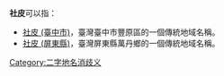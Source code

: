 '''社皮'''可以指：
*[[社皮_(臺中市)|社皮 (臺中市)]]，臺灣臺中市豐原區的一個傳統地域名稱。
*[[社皮_(屏東縣)|社皮 (屏東縣)]]，臺灣屏東縣萬丹鄉的一個傳統地域名稱。
{{disambig}}
[[Category:二字地名消歧义|Category:二字地名消歧义]]